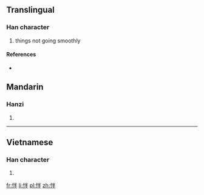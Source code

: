 ==Translingual==

===Han character===
{{Han char|rn=61|rad=心|as=05|sn=8|four=9905<sub>0</sub>|canj=心火手 (PFQ)|ids=⿰[[忄]][[半]]}}

# things not going smoothly

====References====
* {{Han ref|kx=0380.070|dkj=10438|dj=0708.070|hdz=42287.020|uh=6011|ud=24593|bh=CCAD|bd=52397}}

==Mandarin==

===Hanzi===
{{cmn-hanzi|pin=[[bàn]] ([[ban4]])|wg=pan<sup>4</sup>}}

# {{defn|lang=cmn|sort=心05}}

----

==Vietnamese==

===Han character===
{{vi-readings|rs=心05| hanviet = bẳn}}

# {{defn|lang=vi|sort=心05}}

[[fr:怑]]
[[li:怑]]
[[pl:怑]]
[[zh:怑]]